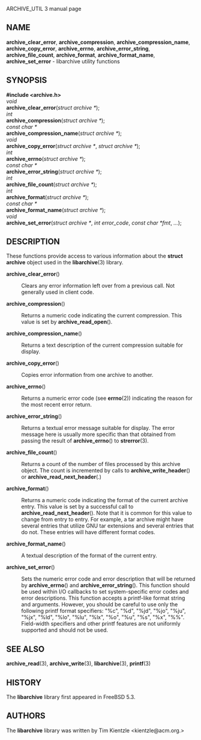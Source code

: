 ARCHIVE_UTIL 3 manual page
== NAME ==
'''archive_clear_error''',
'''archive_compression''',
'''archive_compression_name''',
'''archive_copy_error''',
'''archive_errno''',
'''archive_error_string''',
'''archive_file_count''',
'''archive_format''',
'''archive_format_name''',
'''archive_set_error'''
- libarchive utility functions
== SYNOPSIS ==
'''<nowiki>#include <archive.h></nowiki>'''
<br>
''void''
<br>
'''archive_clear_error'''(''struct archive *'');
<br>
''int''
<br>
'''archive_compression'''(''struct archive *'');
<br>
''const char *''
<br>
'''archive_compression_name'''(''struct archive *'');
<br>
''void''
<br>
'''archive_copy_error'''(''struct archive *'', ''struct archive *'');
<br>
''int''
<br>
'''archive_errno'''(''struct archive *'');
<br>
''const char *''
<br>
'''archive_error_string'''(''struct archive *'');
<br>
''int''
<br>
'''archive_file_count'''(''struct archive *'');
<br>
''int''
<br>
'''archive_format'''(''struct archive *'');
<br>
''const char *''
<br>
'''archive_format_name'''(''struct archive *'');
<br>
''void''
<br>
'''archive_set_error'''(''struct archive *'', ''int error_code'', ''const char *fmt'', ''...'');
== DESCRIPTION ==
These functions provide access to various information about the
'''struct archive'''
object used in the
'''libarchive'''(3)
library.
<dl>
<dt>'''archive_clear_error'''()</dt><dd>
Clears any error information left over from a previous call.
Not generally used in client code.
</dd><dt>'''archive_compression'''()</dt><dd>
Returns a numeric code indicating the current compression.
This value is set by
'''archive_read_open'''().
</dd><dt>'''archive_compression_name'''()</dt><dd>
Returns a text description of the current compression suitable for display.
</dd><dt>'''archive_copy_error'''()</dt><dd>
Copies error information from one archive to another.
</dd><dt>'''archive_errno'''()</dt><dd>
Returns a numeric error code (see
'''errno'''(2))
indicating the reason for the most recent error return.
</dd><dt>'''archive_error_string'''()</dt><dd>
Returns a textual error message suitable for display.
The error message here is usually more specific than that
obtained from passing the result of
'''archive_errno'''()
to
'''strerror'''(3).
</dd><dt>'''archive_file_count'''()</dt><dd>
Returns a count of the number of files processed by this archive object.
The count is incremented by calls to
'''archive_write_header'''()
or
'''archive_read_next_header'''(.)
</dd><dt>'''archive_format'''()</dt><dd>
Returns a numeric code indicating the format of the current
archive entry.
This value is set by a successful call to
'''archive_read_next_header'''().
Note that it is common for this value to change from
entry to entry.
For example, a tar archive might have several entries that
utilize GNU tar extensions and several entries that do not.
These entries will have different format codes.
</dd><dt>'''archive_format_name'''()</dt><dd>
A textual description of the format of the current entry.
</dd><dt>'''archive_set_error'''()</dt><dd>
Sets the numeric error code and error description that will be returned
by
'''archive_errno'''()
and
'''archive_error_string'''().
This function should be used within I/O callbacks to set system-specific
error codes and error descriptions.
This function accepts a printf-like format string and arguments.
However, you should be careful to use only the following printf
format specifiers:
"%c",
"%d",
"%jd",
"%jo",
"%ju",
"%jx",
"%ld",
"%lo",
"%lu",
"%lx",
"%o",
"%u",
"%s",
"%x",
"%%".
Field-width specifiers and other printf features are
not uniformly supported and should not be used.
</dd></dl>
== SEE ALSO ==
'''archive_read'''(3),
'''archive_write'''(3),
'''libarchive'''(3),
'''printf'''(3)
== HISTORY ==
The
'''libarchive'''
library first appeared in
FreeBSD 5.3.
== AUTHORS ==
The
'''libarchive'''
library was written by
Tim Kientzle  <kientzle@acm.org.>
